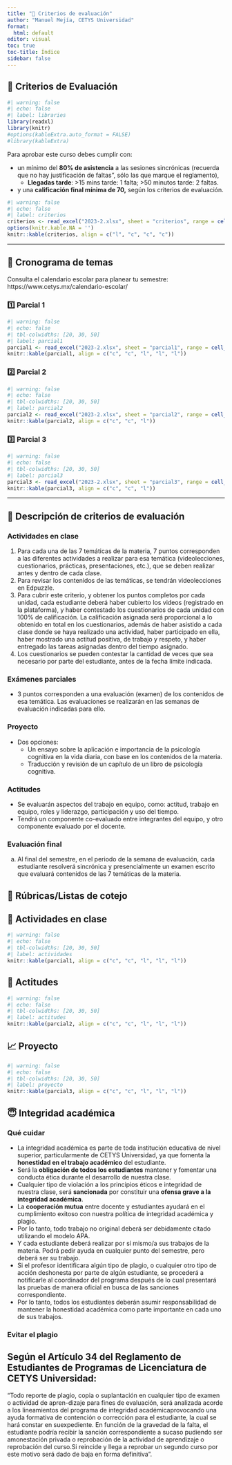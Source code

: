```yaml
---
title: "💯 Criterios de evaluación"
author: "Manuel Mejía, CETYS Universidad"
format: 
  html: default
editor: visual
toc: true
toc-title: Índice
sidebar: false
---
```


## 💯 Criterios de Evaluación

```r
#| warning: false
#| echo: false
#| label: libraries
library(readxl)
library(knitr)
#options(kableExtra.auto_format = FALSE)
#library(kableExtra)
```

Para aprobar este curso debes cumplir con:

-   un mínimo del **80% de asistencia** a las sesiones sincrónicas (recuerda que no hay justificación de faltas", sólo las que marque el reglamento),
    -   **Llegadas tarde**: \>15 mins tarde: 1 falta; \>50 minutos tarde: 2 faltas.
-   y una **calificación final mínima de 70,** según los criterios de evaluación.

```r
#| warning: false
#| echo: false
#| label: criterios
criterios <- read_excel("2023-2.xlsx", sheet = "criterios", range = cell_cols("A:D"))
options(knitr.kable.NA = '')
knitr::kable(criterios, align = c("l", "c", "c", "c"))
```

------------------------------------------------------------------------

## 📆 Cronograma de temas

Consulta el calendario escolar para planear tu semestre: https://www.cetys.mx/calendario-escolar/

### 1️⃣ Parcial 1 {.unnumbered}

```r
#| warning: false
#| echo: false
#| tbl-colwidths: [20, 30, 50]
#| label: parcial1
parcial1 <- read_excel("2023-2.xlsx", sheet = "parcial1", range = cell_cols("A:C"))
knitr::kable(parcial1, align = c("c", "c", "l", "l", "l"))
```

### 2️⃣ Parcial 2 {.unnumbered}

```r
#| warning: false
#| echo: false
#| tbl-colwidths: [20, 30, 50]
#| label: parcial2
parcial2 <- read_excel("2023-2.xlsx", sheet = "parcial2", range = cell_cols("A:C"))
knitr::kable(parcial2, align = c("c", "c", "l"))
```

### 3️⃣ Parcial 3 {.unnumbered}

```r
#| warning: false
#| echo: false
#| tbl-colwidths: [20, 30, 50]
#| label: parcial3
parcial3 <- read_excel("2023-2.xlsx", sheet = "parcial3", range = cell_cols("A:C"))
knitr::kable(parcial3, align = c("c", "c", "l"))
```

------------------------------------------------------------------------

## 📑 Descripción de criterios de evaluación

### Actividades en clase

1. Para cada una de las 7 temáticas de la materia, 7 puntos corresponden a las diferentes actividades a realizar para esa temática (videolecciones, cuestionarios, prácticas, presentaciones, etc.), que se deben realizar antes y dentro de cada clase.
2.	Para revisar los contenidos de las temáticas, se tendrán videolecciones en Edpuzzle.
3.	Para cubrir este criterio, y obtener los puntos completos por cada unidad, cada estudiante deberá haber cubierto los videos (registrado en la plataforma), y haber contestado los cuestionarios de cada unidad con 100% de calificación. La calificación asignada será proporcional a lo obtenido en total en los cuestionarios, además de haber asistido a cada clase donde se haya realizado una actividad, haber participado en ella, haber mostrado una actitud positiva, de trabajo y respeto, y haber entregado las tareas asignadas dentro del tiempo asignado.
4.	Los cuestionarios se pueden contestar la cantidad de veces que sea necesario por parte del estudiante, antes de la fecha límite indicada.

### Exámenes parciales

- 3 puntos corresponden a una evaluación (examen) de los contenidos de esa temática. Las evaluaciones se realizarán en las semanas de evaluación indicadas para ello.


### Proyecto

- Dos opciones:
    - Un ensayo sobre la aplicación e importancia de la psicología cognitiva en la vida diaria, con base en los contenidos de la materia. 
    - Traducción y revisión de un capítulo de un libro de psicología cognitiva.


### Actitudes

- Se evaluarán aspectos del trabajo en equipo, como: actitud, trabajo en equipo, roles y liderazgo, participación y uso del tiempo.
- Tendrá un componente co-evaluado entre integrantes del equipo, y otro componente evaluado por el docente.


### Evaluación final

a.	Al final del semestre, en el periodo de la semana de evaluación, cada estudiante resolverá sincrónica y presencialmente un examen escrito que evaluará contenidos de las 7 temáticas de la materia. 


## 📓 Rúbricas/Listas de cotejo

::: panel-tabset

## 💼 Actividades en clase

```r
#| warning: false
#| echo: false
#| tbl-colwidths: [20, 30, 50]
#| label: actividades
knitr::kable(parcial1, align = c("c", "c", "l", "l", "l"))
```


## 🧠 Actitudes

```r
#| warning: false
#| echo: false
#| tbl-colwidths: [20, 30, 50]
#| label: actitudes
knitr::kable(parcial2, align = c("c", "c", "l", "l", "l"))
```

## 📈 Proyecto

```r
#| warning: false
#| echo: false
#| tbl-colwidths: [20, 30, 50]
#| label: proyecto
knitr::kable(parcial3, align = c("c", "c", "l", "l", "l"))
```

:::



## 😇 Integridad académica

### Qué cuidar

-   La integridad académica es parte de toda institución educativa de nivel superior, particularmente de CETYS Universidad, ya que fomenta la **honestidad en el trabajo académico** del estudiante.
-   Será la **obligación de todos los estudiantes** mantener y fomentar una conducta ética durante el desarrollo de nuestra clase.
-   Cualquier tipo de violación a los principios éticos e integridad de nuestra clase, será **sancionada** por constituir una **ofensa grave a la integridad académica**.
-   La **cooperación mutua** entre docente y estudiantes ayudará en el cumplimiento exitoso con nuestra política de integridad académica y plagio.
-   Por lo tanto, todo trabajo no original deberá ser debidamente citado utilizando el modelo APA.
-   Y cada estudiante deberá realizar por sí mismo/a sus trabajos de la materia. Podrá pedir ayuda en cualquier punto del semestre, pero deberá ser su trabajo.
-   Si el profesor identificara algún tipo de plagio, o cualquier otro tipo de acción deshonesta por parte de algún estudiante, se procederá a notificarle al coordinador del programa después de lo cual presentará las pruebas de manera oficial en busca de las sanciones correspondiente.
-   Por lo tanto, todos los estudiantes deberán asumir responsabilidad de mantener la honestidad académica como parte importante en cada uno de sus trabajos.

### Evitar el plagio

::: callout-important
## Según el Artículo 34 del Reglamento de Estudiantes de Programas de Licenciatura de CETYS Universidad:

"Todo reporte de plagio, copia o suplantación en cualquier tipo de examen o actividad de apren-dizaje para fines de evaluación, será analizada acorde a los lineamientos del programa de integridad académicaprovocando una ayuda formativa de contención o corrección para el estudiante, la cual se hará constar en suexpediente. En función de la gravedad de la falta, el estudiante podría recibir la sanción correspondiente a sucaso pudiendo ser amonestación privada o reprobación de la actividad de aprendizaje o reprobación del curso.Si reincide y llega a reprobar un segundo curso por este motivo será dado de baja en forma definitiva".
:::

